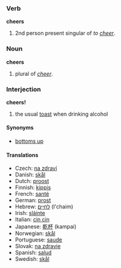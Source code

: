 ===Verb===
'''cheers'''

# 2nd person present singular of ''to [[cheer]]''.

===Noun===
'''cheers'''

# plural of ''[[cheer]]''.

===Interjection===
'''cheers!'''

# the usual [[toast]] when drinking alcohol

====Synonyms====
*[[bottoms up]]

====Translations====
*Czech: [[na zdraví]]
*Danish: [[skål]]
*Dutch: [[proost]]
*Finnish: [[kippis]]
*French: [[santé]]
*German: [[prost]]
*Hebrew: [[לחיים]] (l'chaim)
*Irish: [[sláinte]]
*Italian: [[cin cin]]
*Japanese: [[乾杯]] (kampai)
*Norwegian: [[skål]]
*Portuguese: [[saude]]<!-- not sure about the spelling -->
*Slovak: [[na zdravie]]
*Spanish: [[salud]]
*Swedish: [[skål]]